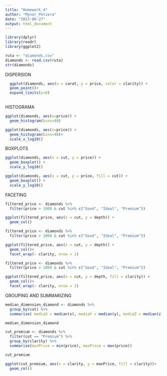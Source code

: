 ---
title: "Homework_4"
author: "Mynor_Petzera"
date: "2023-06-27"
output: html_document
---

```{r}
library(dplyr)
library(readr)
library(ggplot2)

ruta <- "diamonds.csv"
diamonds <- read.csv(ruta)
str(diamonds)

```

DISPERSION

```{r}
  ggplot(diamonds, aes(x = carat, y = price, color = clarity)) +
  geom_point()+
  expand_limits(y=0)
  
```

HISTOGRAMA

```{r}
ggplot(diamonds, aes(x=price)) +
  geom_histogram(bins=40)
```
```{r}
ggplot(diamonds, aes(x=price)) +
  geom_histogram(bins=40)+
  scale_x_log10()
```
BOXPLOTS

```{r}
ggplot(diamonds, aes(x = cut, y = price)) +
  geom_boxplot() +
  scale_y_log10()
```

```{r}
ggplot(diamonds, aes(x = cut, y = price, fill = cut)) +
  geom_boxplot() +
  scale_y_log10()
```
FACETING

```{r}
filtered_price <- diamonds %>%
  filter(price > 1000 & cut %in% c("Good", "Ideal", "Premium"))

ggplot(filtered_price, aes(x = cut, y = depth)) +
  geom_col()
```

```{r}
filtered_price <- diamonds %>%
  filter(price > 1000 & cut %in% c("Good", "Ideal", "Premium"))

ggplot(filtered_price, aes(x = cut, y = depth)) +
  geom_col()+
  facet_wrap(~ clarity, nrow = 1)
```
```{r}
filtered_price <- diamonds %>%
  filter(price > 1000 & cut %in% c("Good", "Ideal", "Premium"))

ggplot(filtered_price, aes(x = cut, y = depth, fill = clarity)) +
  geom_col()+
  facet_wrap(~ clarity, nrow = 1)
```

GROUPING AND SUMMARIZING

```{r}
median_dimension_diamond <- diamonds %>%
  group_by(cut) %>%
  summarise( mediaX = median(x), mediaY = median(y), mediaZ = median(z))

median_dimension_diamond
```
```{r}
cut_premium <- diamonds %>%
  filter(cut == "Premium") %>%
  group_by(clarity) %>%
  summarise(minPrice = min(price), maxPrice = max(price))

cut_premium
```
```{r}
ggplot(cut_premium, aes(x = clarity, y = maxPrice, fill = clarity))+
  geom_col()
```

